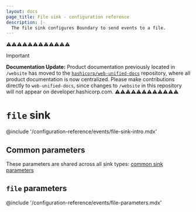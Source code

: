 ```yaml
---
layout: docs
page_title: File sink - configuration reference
description: |-
  The file sink configures Boundary to send events to a file.
---
```


⚠️⚠️⚠️⚠️⚠️⚠️⚠️⚠️⚠️⚠️⚠️⚠️
> [!IMPORTANT]  
> **Documentation Update:** Product documentation previously located in `/website` has moved to the [`hashicorp/web-unified-docs`](https://github.com/hashicorp/web-unified-docs) repository, where all product documentation is now centralized. Please make contributions directly to `web-unified-docs`, since changes to `/website` in this repository will not appear on developer.hashicorp.com.
⚠️⚠️⚠️⚠️⚠️⚠️⚠️⚠️⚠️⚠️⚠️⚠️

# `file` sink

@include '/configuration-reference/events/file-sink-intro.mdx'

## Common parameters

These parameters are shared across all sink types: [common sink parameters](/boundary/docs/monitor/events/common)

## `file` parameters

@include '/configuration-reference/events/file-parameters.mdx'